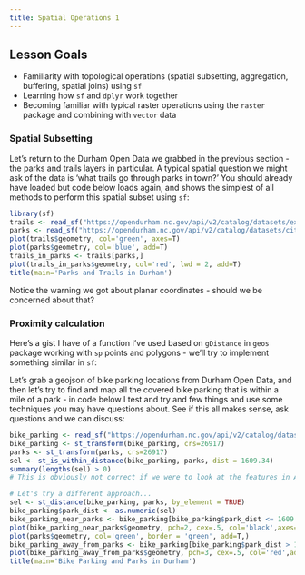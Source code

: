 ```yaml
---
title: Spatial Operations 1
---
```


## Lesson Goals

* Familiarity with topological operations (spatial subsetting, aggregation, buffering, spatial joins) using `sf`
* Learning how `sf` and `dplyr` work together
* Becoming familiar with typical raster operations using the `raster` package and combining with `vector` data

### Spatial Subsetting
Let's return to the Durham Open Data we grabbed in the previous section - the parks and trails layers in particular.  A typical spatial question we might ask of the data is 'what trails go through parks in town?' You should already have loaded but code below loads again, and shows the simplest of all methods to perform this spatial subset using `sf`:
```r
library(sf)
trails <- read_sf("https://opendurham.nc.gov/api/v2/catalog/datasets/existing-trails/exports/geojson")
parks <- read_sf("https://opendurham.nc.gov/api/v2/catalog/datasets/city-parks/exports/geojson")
plot(trails$geometry, col='green', axes=T)
plot(parks$geometry, col='blue', add=T)
trails_in_parks <- trails[parks,]
plot(trails_in_parks$geometry, col='red', lwd = 2, add=T)
title(main='Parks and Trails in Durham')
```

Notice the warning we got about planar coordinates - should we be concerned about that?

### Proximity calculation

Here's a gist I have of a function I've used based on `gDistance` in `geos` package working with `sp` points and polygons - we'll try to implement something similar in `sf`:
<script src="https://gist.github.com/mhweber/d87c3fdf9f71ac4f9e69565086ece74f.js"></script> 

Let's grab a geojson of bike parking locations from Durham Open Data, and then let's try to find and map all the covered bike parking that is within a mile of a park - in code below I test and try and few things and use some techniques you may have questions about. See if this all makes sense, ask questions and we can discuss:
```r
bike_parking <- read_sf("https://opendurham.nc.gov/api/v2/catalog/datasets/durham-bike-parking/exports/geojson")
bike_parking <- st_transform(bike_parking, crs=26917)
parks <- st_transform(parks, crs=26917)
sel <- st_is_within_distance(bike_parking, parks, dist = 1609.34)
summary(lengths(sel) > 0) 
# This is obviously not correct if we were to look at the features in ArcMap - there are numerous bike parking stations more than a mile from parks - something is wrong here....

# Let's try a different approach...
sel <- st_distance(bike_parking, parks, by_element = TRUE)
bike_parking$park_dist <- as.numeric(sel)
bike_parking_near_parks <- bike_parking[bike_parking$park_dist <= 1609.34,]
plot(bike_parking_near_parks$geometry, pch=2, cex=.5, col='black',axes=T)
plot(parks$geometry, col='green', border = 'green', add=T,)
bike_parking_away_from_parks <- bike_parking[bike_parking$park_dist > 1609.34,]
plot(bike_parking_away_from_parks$geometry, pch=3, cex=.5, col='red',add=T)
title(main='Bike Parking and Parks in Durham')
```



